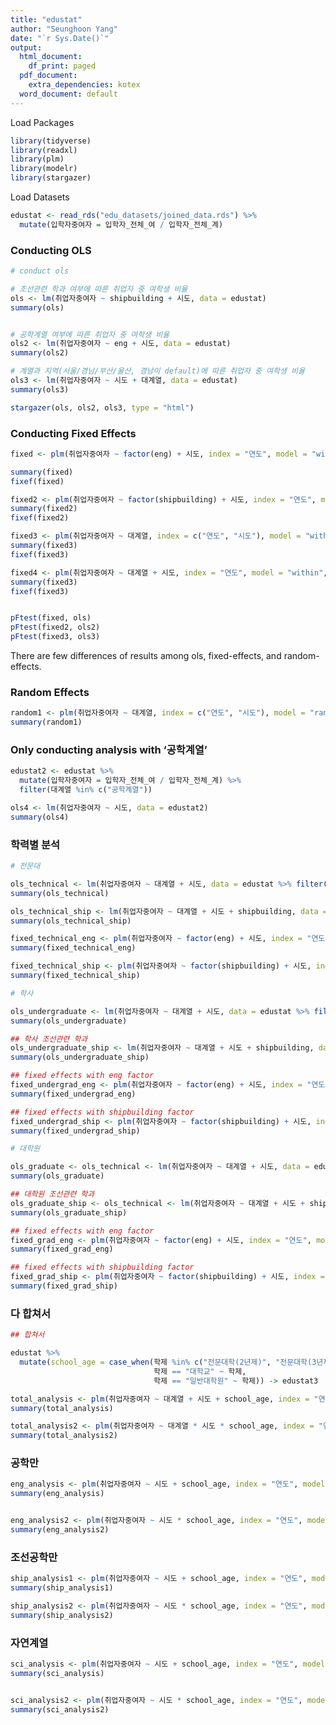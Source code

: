 ```yaml
---
title: "edustat"
author: "Seunghoon Yang"
date: "`r Sys.Date()`"
output:
  html_document:
    df_print: paged
  pdf_document:
    extra_dependencies: kotex
  word_document: default
---
```


Load Packages

```r
library(tidyverse)
library(readxl)
library(plm)
library(modelr)
library(stargazer)

```

Load Datasets

```r

edustat <- read_rds("edu_datasets/joined_data.rds") %>% 
  mutate(입학자중여자 = 입학자_전체_여 / 입학자_전체_계)

```

### Conducting OLS

```r

# conduct ols

# 조선관련 학과 여부에 따른 취업자 중 여학생 비율
ols <- lm(취업자중여자 ~ shipbuilding + 시도, data = edustat)
summary(ols)


# 공학계열 여부에 따른 취업자 중 여학생 비율
ols2 <- lm(취업자중여자 ~ eng + 시도, data = edustat)
summary(ols2)

# 계열과 지역(서울/경남/부산/울산, 경남이 default)에 따른 취업자 중 여학생 비율
ols3 <- lm(취업자중여자 ~ 시도 + 대계열, data = edustat)
summary(ols3)

stargazer(ols, ols2, ols3, type = "html")


```

### Conducting Fixed Effects

``` r

fixed <- plm(취업자중여자 ~ factor(eng) + 시도, index = "연도", model = "within", data = edustat)

summary(fixed)
fixef(fixed)

fixed2 <- plm(취업자중여자 ~ factor(shipbuilding) + 시도, index = "연도", model = "within", data = edustat)
summary(fixed2)
fixef(fixed2)

fixed3 <- plm(취업자중여자 ~ 대계열, index = c("연도", "시도"), model = "within", data = edustat)
summary(fixed3)
fixef(fixed3)

fixed4 <- plm(취업자중여자 ~ 대계열 + 시도, index = "연도", model = "within", data = edustat)
summary(fixed3)
fixef(fixed3)


pFtest(fixed, ols)
pFtest(fixed2, ols2)
pFtest(fixed3, ols3)

```

There are few differences of results among ols, fixed-effects, and random-effects.

### Random Effects

```r

random1 <- plm(취업자중여자 ~ 대계열, index = c("연도", "시도"), model = "random", data = edustat)
summary(random1)

```

### Only conducting analysis with '공학계열'

```r

edustat2 <- edustat %>% 
  mutate(입학자중여자 = 입학자_전체_여 / 입학자_전체_계) %>% 
  filter(대계열 %in% c("공학계열"))

ols4 <- lm(취업자중여자 ~ 시도, data = edustat2)
summary(ols4)


```

### 학력별 분석

```r

# 전문대

ols_technical <- lm(취업자중여자 ~ 대계열 + 시도, data = edustat %>% filter(학제 %in% c("전문대학(2년제)", "전문대학(3년제)", "전문대학(4년제)", "기능대학")))
summary(ols_technical)

ols_technical_ship <- lm(취업자중여자 ~ 대계열 + 시도 + shipbuilding, data = edustat %>% filter(학제 %in% c("전문대학(2년제)", "전문대학(3년제)", "전문대학(4년제)", "기능대학")))
summary(ols_technical_ship)

fixed_technical_eng <- plm(취업자중여자 ~ factor(eng) + 시도, index = "연도", model = "within", data = edustat %>% filter(학제 %in% c("전문대학(2년제)", "전문대학(3년제)", "전문대학(4년제)", "기능대학")))
summary(fixed_technical_eng)

fixed_technical_ship <- plm(취업자중여자 ~ factor(shipbuilding) + 시도, index = "연도", model = "within", data = edustat %>% filter(학제 %in% c("전문대학(2년제)", "전문대학(3년제)", "전문대학(4년제)", "기능대학")))
summary(fixed_technical_ship)

# 학사

ols_undergraduate <- lm(취업자중여자 ~ 대계열 + 시도, data = edustat %>% filter(학제 == "대학교"))
summary(ols_undergraduate)

## 학사 조선관련 학과
ols_undergraduate_ship <- lm(취업자중여자 ~ 대계열 + 시도 + shipbuilding, data = edustat %>% filter(학제 == "대학교"))
summary(ols_undergraduate_ship)

## fixed effects with eng factor
fixed_undergrad_eng <- plm(취업자중여자 ~ factor(eng) + 시도, index = "연도", model = "within", data = edustat %>% filter(학제 == "대학교"))
summary(fixed_undergrad_eng)

## fixed effects with shipbuilding factor
fixed_undergrad_ship <- plm(취업자중여자 ~ factor(shipbuilding) + 시도, index = "연도", model = "within", data = edustat %>% filter(학제 == "대학교"))
summary(fixed_undergrad_ship)

# 대학원

ols_graduate <- ols_technical <- lm(취업자중여자 ~ 대계열 + 시도, data = edustat %>% filter(학제 == "일반대학원"))
summary(ols_graduate)

## 대학원 조선관련 학과
ols_graduate_ship <- ols_technical <- lm(취업자중여자 ~ 대계열 + 시도 + shipbuilding, data = edustat %>% filter(학제 == "일반대학원"))
summary(ols_graduate_ship)

## fixed effects with eng factor 
fixed_grad_eng <- plm(취업자중여자 ~ factor(eng) + 시도, index = "연도", model = "within", data = edustat %>% filter(학제 == "일반대학원"))
summary(fixed_grad_eng)

## fixed effects with shipbuilding factor 
fixed_grad_ship <- plm(취업자중여자 ~ factor(shipbuilding) + 시도, index = "연도", model = "within", data = edustat %>% filter(학제 == "일반대학원"))
summary(fixed_grad_ship)

```

### 다 합쳐서

```r

## 합쳐서 

edustat %>% 
  mutate(school_age = case_when(학제 %in% c("전문대학(2년제)", "전문대학(3년제)", "전문대학(4년제)", "기능대학") ~ "전문대학",
                                학제 == "대학교" ~ 학제,
                                학제 == "일반대학원" ~ 학제)) -> edustat3

total_analysis <- plm(취업자중여자 ~ 대계열 + 시도 + school_age, index = "연도", model = "within", data = edustat3)
summary(total_analysis)

total_analysis2 <- plm(취업자중여자 ~ 대계열 * 시도 * school_age, index = "연도", model = "within", data = edustat3)
summary(total_analysis2)

```

### 공학만

```r

eng_analysis <- plm(취업자중여자 ~ 시도 + school_age, index = "연도", model = "within", data = edustat3 %>% filter(대계열 == "공학계열"))
summary(eng_analysis)


eng_analysis2 <- plm(취업자중여자 ~ 시도 * school_age, index = "연도", model = "within", data = edustat3 %>% filter(대계열 == "공학계열"))
summary(eng_analysis2)

```

### 조선공학만

```r

ship_analysis1 <- plm(취업자중여자 ~ 시도 + school_age, index = "연도", model = "within", data = edustat3 %>% filter(shipbuilding == 1))
summary(ship_analysis1)

ship_analysis2 <- plm(취업자중여자 ~ 시도 * school_age, index = "연도", model = "within", data = edustat3 %>% filter(shipbuilding == 1))
summary(ship_analysis2)
```

### 자연계열

```r

sci_analysis <- plm(취업자중여자 ~ 시도 + school_age, index = "연도", model = "within", data = edustat3 %>% filter(대계열 == "자연계열"))
summary(sci_analysis)


sci_analysis2 <- plm(취업자중여자 ~ 시도 * school_age, index = "연도", model = "within", data = edustat3 %>% filter(대계열 == "자연계열"))
summary(sci_analysis2)

```